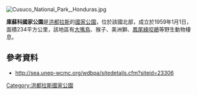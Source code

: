 [[Image:Cusuco_National_Park,_Honduras.jpg|right]]
{{coord|15|32|31|N|88|15|49|W|format=dms|display=title}}

'''庫蘇科國家公園'''是[[洪都拉斯|洪都拉斯]]的[[國家公園|國家公園]]，位於該國北部，成立於1959年1月1日，面積234平方公里，該地區有[[大嘴鳥|大嘴鳥]]、猴子、美洲獅、[[鳳尾綠咬鵑|鳳尾綠咬鵑]]等野生動物棲息。

==參考資料==
* http://sea.unep-wcmc.org/wdbpa/sitedetails.cfm?siteid=23306{{Dead link}}

{{Honduras-stub}}
[[Category:洪都拉斯國家公園|Category:洪都拉斯國家公園]]